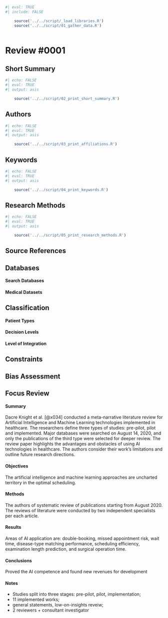 ```r
#| eval: TRUE
#| include: FALSE

    source('../../script/_load_libraries.R')
    source('../../script/01_gather_data.R')
    
```

# Review #0001 {.unnumbered}

## Short Summary

```r
#| echo: FALSE
#| eval: TRUE
#| output: asis

    source('../../script/02_print_short_summary.R')
```

## Authors

```r
#| echo: FALSE
#| eval: TRUE
#| output: asis

    source('../../script/03_print_affiliations.R')
```

## Keywords

```r
#| echo: FALSE
#| eval: TRUE
#| output: asis

    source('../../script/04_print_keywords.R')
```

## Research Methods

```r
#| echo: FALSE
#| eval: TRUE
#| output: asis

    source('../../script/05_print_research_methods.R')
```

## Source References

## Databases

#### Search Databases

#### Medical Datasets

## Classification

#### Patient Types

#### Decision Levels

#### Level of Integration

## Constraints

## Bias Assessment

## Focus Review

#### Summary

Dacre Knight et al. [@x034] conducted a meta-narrative literature review for Artificial Intelligence and Machine Learning technologies implemented in healthcare. The researchers define three types of studies: pre-pilot, pilot and implemented. Major databases were searched on August 14, 2020, and only the publications of the third type were selected for deeper review. The review paper highlights the advantages and obstacles of using AI technologies in healthcare. The authors consider their work's limitations and outline future research directions.

#### Objectives

The artificial intelligence and machine learning approaches are uncharted territory in the optimal scheduling.

#### Methods

The authors of systematic review of publications starting from August 2020. The reviews of literature were conducted by two independent specialists per each article.

#### Results

Areas of AI application are: double-booking, missed appointment risk, wait time, disease-type matching performance, scheduling efficiency, examination length prediction, and surgical operation time.

#### Conclusions

Proved the AI competence and found new revenues for development

#### Notes

-   Studies split into three stages: pre-pilot, pilot, implementation;
-   11 implemented works;
-   general statements, low-on-insights reveiw;
-   2 reviewers + consultant investigator
